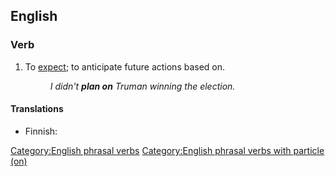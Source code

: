 {{also|planön}}

==English==

===Verb===
{{en-verb|*}}

# To [[expect]]; to anticipate future actions based on.
#: ''I didn't '''plan on''' Truman winning the election.''
#: {{ux|en|I was '''planning''' on going, but something came up.}}

====Translations====
{{trans-top|to anticipate future actions on}}
* Finnish: {{t|fi|[[laskea]] [[jonkin]] [[varaan]]}}
{{trans-mid}}
{{trans-bottom}}

[[Category:English phrasal verbs]]
[[Category:English phrasal verbs with particle (on)]]